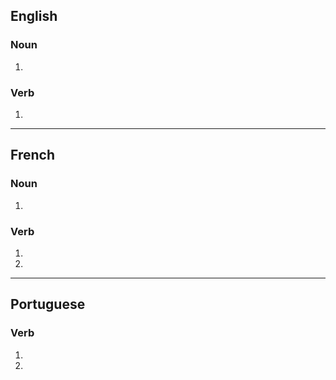 {{also|fissurés}}

==English==

===Noun===
{{head|en|noun form}}

# {{plural of|en|fissure}}

===Verb===
{{head|en|verb form}}

# {{en-third-person singular of|fissure}}

----

==French==

===Noun===
{{head|fr|noun form|g=f}}

# {{plural of|fr|fissure}}

===Verb===
{{head|fr|verb form}}

# {{inflection of|fr|fissurer||2|s|pres|indc}}
# {{inflection of|fr|fissurer||2|s|pres|subj}}

----

==Portuguese==

===Verb===
{{head|pt|verb form}}

# {{inflection of|pt|fissurar||2|s|pres|subj}}
# {{inflection of|pt|fissurar||2|s|negative|impr}}